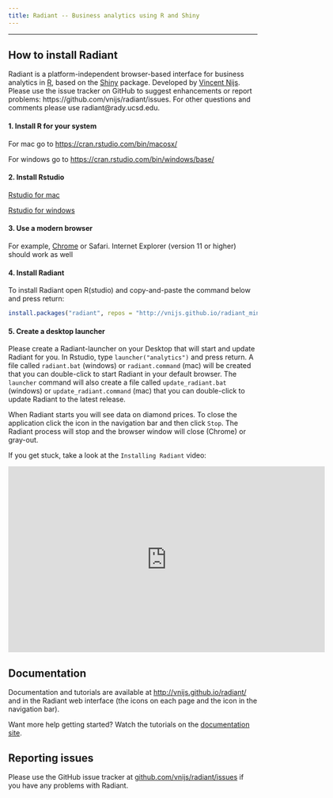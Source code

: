 ```yaml
---
title: Radiant -- Business analytics using R and Shiny
---
```


***

## How to install Radiant

Radiant is a platform-independent browser-based interface for business analytics in [R](http://www.r-project.org/), based on the [Shiny](http://www.rstudio.com/shiny/) package. Developed by <a href="http://rady.ucsd.edu/faculty/directory/nijs/" target="\_blank">Vincent Nijs</a>. Please use the issue tracker on GitHub to suggest enhancements or report problems: https://github.com/vnijs/radiant/issues. For other questions and comments please use radiant@rady.ucsd.edu.

#### 1. Install R for your system

  For mac go to <a href="https://cran.rstudio.com/bin/macosx/" target="_blank">https://cran.rstudio.com/bin/macosx/</a>

  For windows go to <a href="https://cran.rstudio.com/bin/windows/base/" target="_blank"> https://cran.rstudio.com/bin/windows/base/</a>

#### 2. Install Rstudio

  [Rstudio for mac](https://download1.rstudio.org/RStudio-0.99.473.dmg)

  [Rstudio for windows](https://download1.rstudio.org/RStudio-0.99.473.exe)

#### 3. Use a modern browser 

  For example, [Chrome](https://www.google.com/intl/en/chrome/browser/desktop/) or Safari. Internet Explorer (version 11 or higher) should work as well 

#### 4. Install Radiant

  To install Radiant open R(studio) and copy-and-paste the command below and press return:

```r
install.packages("radiant", repos = "http://vnijs.github.io/radiant_miniCRAN/")
```

#### 5. Create a desktop launcher

Please create a Radiant-launcher on your Desktop that will start and update Radiant for you. In Rstudio, type `launcher("analytics")` and press return. A file called `radiant.bat` (windows) or `radiant.command` (mac) will be created that you can double-click to start Radiant in your default browser. The `launcher` command will also create a file called `update_radiant.bat` (windows) or `update_radiant.command` (mac) that you can double-click to update Radiant to the latest release.

When Radiant starts you will see data on diamond prices. To close the application click the <i title='Power off' class='fa fa-power-off'></i> icon in the navigation bar and then click `Stop`. The Radiant process will stop and the browser window will close (Chrome) or gray-out.

If you get stuck, take a look at the `Installing Radiant` video:

<iframe width="640" height="375" src="https://www.youtube.com/embed/NEPSFiHH_dw" frameborder="0" allowfullscreen></iframe>

## Documentation

Documentation and tutorials are available at <http://vnijs.github.io/radiant/> and in the Radiant web interface (the <i title='Help' class='glyphicon glyphicon-question-sign'></i> icons on each page and the <i title='Help' class='fa fa-question-circle'></i> icon in the navigation bar).

Want more help getting started? Watch the tutorials on the [documentation site](http://vnijs.github.io/radiant/tutorials.html).

## Reporting issues

Please use the GitHub issue tracker at <a href="https://github.com/vnijs/radiant/issues" target="_blank">github.com/vnijs/radiant/issues</a> if you have any problems with Radiant.
